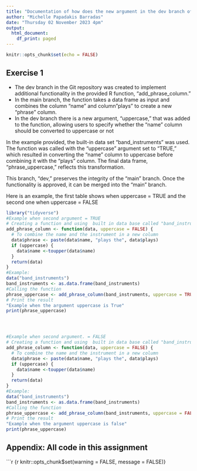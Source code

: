 ```yaml
---
title: "Documentation of how does the new argument in the dev branch of the function of main branch works"
author: "Michelle Papadakis Barradas"
date: "Thursday 02 November 2023 4pm"
output:
  html_document:
    df_print: paged
---
```


```r
knitr::opts_chunk$set(echo = FALSE) 
```

## Exercise 1
- The dev branch in the Git repository was created to implement additional functionality in the provided R function, "add_phrase_column." 
- In the main branch, the function takes a data frame as input and combines the column "name" and column"plays"  to create a new "phrase" column.
- In the dev branch there is a new  argument, "uppercase," that was added to the function, allowing users to specify whether the "name" column should be converted to uppercase or not

In the example provided, the built-in data set "band_instruments" was used. The function was called with the "uppercase" argument set to "TRUE," which resulted in converting the "name" column to uppercase before combining it with the "plays" column. The final data frame, "phrase_uppercase," reflects this transformation.

This branch, "dev," preserves the integrity of the "main" branch. Once the functionality is approved,  it can be merged into the "main" branch. 

Here is an example, the first table shows when uppercase = TRUE and the second one when uppercase = FALSE


```r

library("tidyverse")
#Example when second argument = TRUE
# Creating a function and using  built in data base called "band_instruments"
add_phrase_column <- function(data, uppercase = FALSE) {
  # To combine the name and the instrument in a new column
  data$phrase <- paste(data$name, "plays the", data$plays)
  if (uppercase) {
    data$name <-toupper(data$name)
  }
  return(data)  
}
#Example:
data("band_instruments")
band_instruments <- as.data.frame(band_instruments)
#Calling the function
phrase_uppercase <- add_phrase_column(band_instruments, uppercase = TRUE)
# Print the result
"Example when the argument uppercase is True"
print(phrase_uppercase)




#Example when second argument. = FALSE
# Creating a function and using  built in data base called "band_instruments"
add_phrase_column <- function(data, uppercase = FALSE) {
  # To combine the name and the instrument in a new column
  data$phrase <- paste(data$name, "plays the", data$plays)
  if (uppercase) {
    data$name <-toupper(data$name)
  }
  return(data)  
}
#Example:
data("band_instruments")
band_instruments <- as.data.frame(band_instruments)
#Calling the function
phrase_uppercase <- add_phrase_column(band_instruments, uppercase = FALSE)
# Print the result
"Example when the argument uppercase is false"
print(phrase_uppercase)
```

## Appendix: All code in this assignment

```r
{r knitr::opts_chunk$set(warning = FALSE, message = FALSE)}